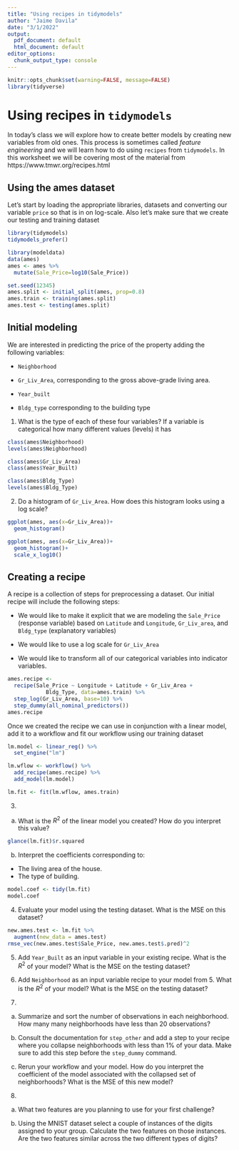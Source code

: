 ```yaml
---
title: "Using recipes in tidymodels"
author: "Jaime Davila"
date: "3/1/2022"
output:
  pdf_document: default
  html_document: default
editor_options:
  chunk_output_type: console
---
```


```r
knitr::opts_chunk$set(warning=FALSE, message=FALSE)
library(tidyverse)
```

# Using recipes in  `tidymodels`

In today's class we will explore how to create better models by creating new variables from old ones. This process is sometimes called *feature engineering* and we will learn how to do using `recipes` from `tidymodels`. In this worksheet we will be covering most of the material from https://www.tmwr.org/recipes.html 

## Using the ames dataset

Let's start by loading the appropriate libraries, datasets and converting our variable `price` so that is in on log-scale. Also let's make sure that we create our testing and training dataset

```r
library(tidymodels)
tidymodels_prefer()

library(modeldata)
data(ames)
ames <- ames %>%
  mutate(Sale_Price=log10(Sale_Price))

set.seed(12345)
ames.split <- initial_split(ames, prop=0.8)
ames.train <- training(ames.split)
ames.test <- testing(ames.split)
```

## Initial modeling

We are interested in predicting the price of the property adding  the following variables:

* `Neighborhood`

* `Gr_Liv_Area`, corresponding to the gross above-grade living area.

* `Year_built`

* `Bldg_type` corresponding to the building type

1. What is the type of each of these four variables? If a variable is categorical how many different values (levels) it has

```r
class(ames$Neighborhood)
levels(ames$Neighborhood)

class(ames$Gr_Liv_Area)
class(ames$Year_Built)

class(ames$Bldg_Type)
levels(ames$Bldg_Type)
```

2. Do a histogram of `Gr_Liv_Area`. How does this histogram looks  using a log scale?

```r
ggplot(ames, aes(x=Gr_Liv_Area))+
  geom_histogram()

ggplot(ames, aes(x=Gr_Liv_Area))+
  geom_histogram()+
  scale_x_log10()
```

## Creating a recipe

A recipe is a collection of steps for preprocessing a dataset. Our initial recipe will include the following steps:

* We would like to make it explicit that we are modeling the `Sale_Price` (response variable) based on `Latitude` and `Longitude`, `Gr_Liv_area`, and `Bldg_type` (explanatory variables)

* We would like to use a log scale for `Gr_Liv_Area`

* We would like to transform all of our categorical variables into indicator variables.

```r
ames.recipe <- 
  recipe(Sale_Price ~ Longitude + Latitude + Gr_Liv_Area + 
            Bldg_Type, data=ames.train) %>%
  step_log(Gr_Liv_Area, base=10) %>%
  step_dummy(all_nominal_predictors())
ames.recipe
```

Once we created the recipe we can use in conjunction with a linear model, add it to a workflow and fit our workflow using our training dataset

```r
lm.model <- linear_reg() %>%
  set_engine("lm")

lm.wflow <- workflow() %>%
  add_recipe(ames.recipe) %>%
  add_model(lm.model) 

lm.fit <- fit(lm.wflow, ames.train)
```

3. 
a. What is the $R^2$ of the linear model you created? How do you interpret this value?

```r
glance(lm.fit)$r.squared
```

b. Interpret the coefficients corresponding to:

* The living area of the house.
* The type of building.

```r
model.coef <- tidy(lm.fit)
model.coef
```

4. Evaluate your model using the testing dataset. What is the MSE on this dataset?

```r
new.ames.test <- lm.fit %>%
  augment(new_data = ames.test)
rmse_vec(new.ames.test$Sale_Price, new.ames.test$.pred)^2
```

5. Add `Year_Built` as an input variable in your existing recipe. What is the $R^2$ of your model? What is the MSE on the testing dataset?

6. Add `Neighborhood` as an input variable recipe to your model from 5. What is the $R^2$ of your model? What is the MSE on the testing dataset?



7. 
a. Summarize and sort the number of observations in each neighborhood. How many many neighborhoods have less than 20 observations? 

b. Consult the documentation for `step_other` and add a step to your recipe where you collapse neighborhoods with less than 1% of your data. Make sure to add this step before the `step_dummy` command.

c. Rerun your workflow and your model. How do you interpret the coefficient of the model associated with the collapsed set of neighborhoods? What is the MSE of this new model?

8. 
a. What two features are you planning to use for your first challenge?

b. Using the MNIST dataset select a couple of instances of the digits assigned to your group. Calculate the two features on those instances. Are the two features similar across the two different types of digits?

